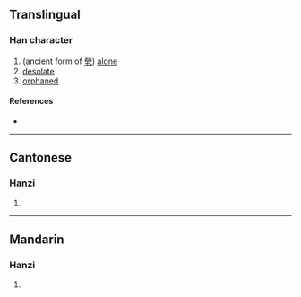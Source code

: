 {{character info/new}}
==Translingual==

===Han character===
{{Han char|rn=9|rad=人|as=12|sn=14|four=|canj=OFFN|ids=⿰亻焭}}

# (ancient form of [[煢]]) [[alone]]
# [[desolate]]
# [[orphaned]]

====References====
* {{Han ref|kx=0118.030|hdz=10222.030|uh=348C|ud=13452}}

----

==Cantonese==

===Hanzi===
{{yue-hanzi|jyut=[[king4]]|y=king4}}

# {{defn|lang=yue|sort=人12}}

----

==Mandarin==

===Hanzi===
{{cmn-hanzi|pin=[[qióng]] ([[qiong2]])|wg=ch'iung<sup>2</sup>}}

# {{defn|lang=cmn|sort=人12}}